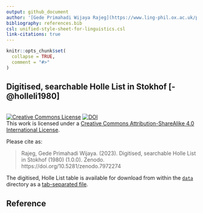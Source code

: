 ```yaml
---
output: github_document
author: '[Gede Primahadi Wijaya Rajeg](https://www.ling-phil.ox.ac.uk/people/gede-rajeg) <a itemprop="sameAs" content="https://orcid.org/0000-0002-2047-8621" href="https://orcid.org/0000-0002-2047-8621" target="orcid.widget" rel="noopener noreferrer" style="vertical-align:top;"><img src="https://orcid.org/sites/default/files/images/orcid_16x16.png" style="width:1em;margin-right:.5em;" alt="ORCID iD icon"></a>'
bibliography: references.bib
csl: unified-style-sheet-for-linguistics.csl
link-citations: true
---
```


<!-- README.md is generated from README.Rmd. Please edit that file -->

```r
knitr::opts_chunk$set(
  collapse = TRUE,
  comment = "#>"
)
```

## Digitised, searchable Holle List in Stokhof [-@holleli1980]

<!-- badges: start -->

<br><a rel="license" href="http://creativecommons.org/licenses/by-sa/4.0/" target="_blank"><img src="https://i.creativecommons.org/l/by-sa/4.0/88x31.png" alt="Creative Commons License" style="border-width:0"/></a> <a href="https://doi.org/10.5281/zenodo.7972274" target="_blank"><img src="https://zenodo.org/badge/DOI/10.5281/zenodo.7972274.svg" alt="DOI"></a><br />This work is licensed under a <a rel="license" href="http://creativecommons.org/licenses/by-sa/4.0/">Creative Commons Attribution-ShareAlike 4.0 International License</a>.

<!-- badges: end -->

Please cite as:

> Rajeg, Gede Primahadi Wijaya. (2023). Digitised, searchable Holle List in Stokhof (1980) (1.0.0). Zenodo. https://doi.org/10.5281/zenodo.7972274

The digitised, Holle List table is available for download from within the [`data`](https://github.com/engganolang/digitised-holle-list/tree/main/data) directory as a [tab-separated file](https://github.com/engganolang/digitised-holle-list/blob/main/data/digitised-holle-list-in-stokhof-1980.tsv).

## Reference

